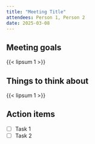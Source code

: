 ```yaml
---
title: "Meeting Title"
attendees: Person 1, Person 2
date: 2025-03-08
---
```


## Meeting goals

{{< lipsum 1 >}}

## Things to think about

{{< lipsum 1 >}}

## Action items

- [ ] Task 1
- [ ] Task 2
